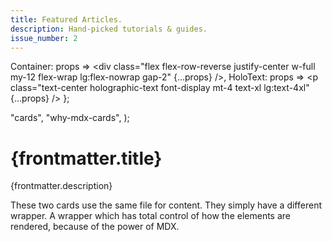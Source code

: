 ```yaml
---
title: Featured Articles.
description: Hand-picked tutorials & guides.
issue_number: 2
---
```



  Container: props => <div class="flex flex-row-reverse justify-center w-full my-12 flex-wrap lg:flex-nowrap gap-2" {...props} />,
  HoloText: props => <p class="text-center holographic-text font-display mt-4 text-xl lg:text-4xl" {...props} />
};

  "cards",
  "why-mdx-cards",
);

# {frontmatter.title}

<HoloText>{frontmatter.description}</HoloText>

<Container>
  <Card markdown={reCard} />
  <CardHolo markdown={reCard} />
</Container>

<Container>
  <Card markdown={reCard} />
  <Card markdown={reCard} />
</Container>

These two cards use the same file for content. They simply have a different wrapper. A wrapper which has total control of how the elements are rendered, because of the power of MDX.
